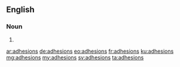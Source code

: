 ==English==

===Noun===
{{head|en|plural}}

# {{plural of|adhesion|lang=en}}

[[ar:adhesions]]
[[de:adhesions]]
[[eo:adhesions]]
[[fr:adhesions]]
[[ku:adhesions]]
[[mg:adhesions]]
[[my:adhesions]]
[[sv:adhesions]]
[[ta:adhesions]]